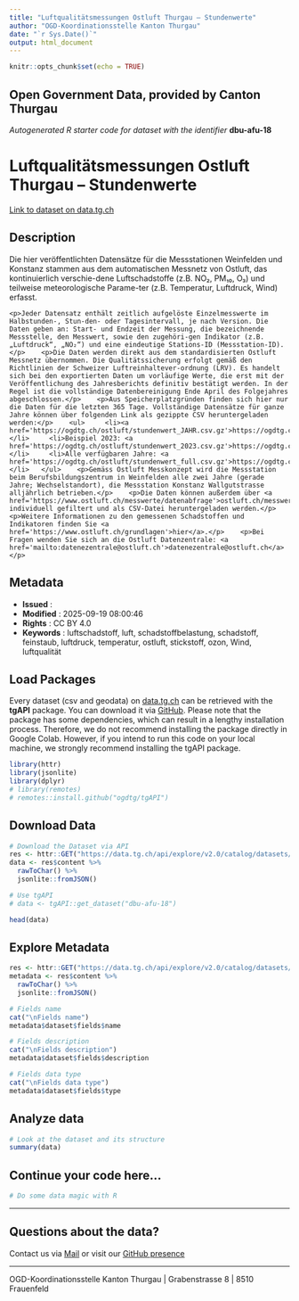 ```yaml
---
title: "Luftqualitätsmessungen Ostluft Thurgau – Stundenwerte"
author: "OGD-Koordinationsstelle Kanton Thurgau"
date: "`r Sys.Date()`"
output: html_document
---
```


```r
knitr::opts_chunk$set(echo = TRUE)
```

## Open Government Data, provided by **Canton Thurgau**
*Autogenerated R starter code for dataset with the identifier* **dbu-afu-18**


# **Luftqualitätsmessungen Ostluft Thurgau – Stundenwerte**

[Link to dataset on data.tg.ch](https://data.tg.ch/explore/dataset/dbu-afu-18/information/)

## Description

<p>Die hier veröffentlichten Datensätze für die Messstationen Weinfelden und Konstanz stammen aus dem automatischen Messnetz von Ostluft, das kontinuierlich verschie-dene Luftschadstoffe (z.B. NO₂, PM₁₀, O₃) und teilweise meteorologische Parame-ter (z.B. Temperatur, Luftdruck, Wind) erfasst.</p>    <p>Jeder Datensatz enthält zeitlich aufgelöste Einzelmesswerte im Halbstunden-, Stun-den- oder Tagesintervall, je nach Version. Die Daten geben an: Start- und Endzeit der Messung, die bezeichnende Messstelle, den Messwert, sowie den zugehöri-gen Indikator (z.B. „Luftdruck“, „NO₂“) und eine eindeutige Stations-ID (Messstation-ID).</p>    <p>Die Daten werden direkt aus dem standardisierten Ostluft Messnetz übernommen. Die Qualitätssicherung erfolgt gemäß den Richtlinien der Schweizer Luftreinhaltever-ordnung (LRV). Es handelt sich bei den exportierten Daten um vorläufige Werte, die erst mit der Veröffentlichung des Jahresberichts definitiv bestätigt werden. In der Regel ist die vollständige Datenbereinigung Ende April des Folgejahres abgeschlossen.</p>    <p>Aus Speicherplatzgründen finden sich hier nur die Daten für die letzten 365 Tage. Vollständige Datensätze für ganze Jahre können über folgenden Link als gezippte CSV heruntergeladen werden:</p>    <ul>     <li><a href='https://ogdtg.ch/ostluft/stundenwert_JAHR.csv.gz'>https://ogdtg.ch/ostluft/stundenwert_JAHR.csv.gz</a></li>     <li>Beispiel 2023: <a href='https://ogdtg.ch/ostluft/stundenwert_2023.csv.gz'>https://ogdtg.ch/ostluft/stundenwert_2023.csv.gz</a></li>     <li>Alle verfügbaren Jahre: <a href='https://ogdtg.ch/ostluft/stundenwert_full.csv.gz'>https://ogdtg.ch/ostluft/stundenwert_full.csv.gz</a></li>   </ul>    <p>Gemäss Ostluft Messkonzept wird die Messstation beim Berufsbildungszentrum in Weinfelden alle zwei Jahre (gerade Jahre; Wechselstandort), die Messstation Konstanz Wallgutstrasse alljährlich betrieben.</p>    <p>Die Daten können außerdem über <a href='https://www.ostluft.ch/messwerte/datenabfrage'>ostluft.ch/messwerte/datenabfrage</a> individuell gefiltert und als CSV-Datei heruntergeladen werden.</p>    <p>Weitere Informationen zu den gemessenen Schadstoffen und Indikatoren finden Sie <a href='https://www.ostluft.ch/grundlagen'>hier</a>.</p>    <p>Bei Fragen wenden Sie sich an die Ostluft Datenzentrale: <a href='mailto:datenezentrale@ostluft.ch'>datenezentrale@ostluft.ch</a></p>

## Metadata

- **Issued**                   : 
- **Modified**                 : 2025-09-19 08:00:46
- **Rights**                   : CC BY 4.0
- **Keywords**                 : luftschadstoff, luft, schadstoffbelastung, schadstoff, feinstaub, luftdruck, temperatur, ostluft, stickstoff, ozon, Wind, luftqualität

## Load Packages

Every dataset (csv and geodata) on [data.tg.ch](https://data.tg.ch/pages/start/) can be retrieved with the **tgAPI** package. You can download it via [GitHub](https://github.com/ogdtg/tgAPI). Please note that the package has some dependencies, which can result in a lengthy installation process. Therefore, we do not recommend installing the package directly in Google Colab. However, if you intend to run this code on your local machine, we strongly recommend installing the tgAPI package.

```r
library(httr)
library(jsonlite)
library(dplyr)
# library(remotes)
# remotes::install.github("ogdtg/tgAPI")

```


## Download Data


```r
# Download the Dataset via API
res <- httr::GET("https://data.tg.ch/api/explore/v2.0/catalog/datasets/dbu-afu-18/exports/json")
data <- res$content %>%
  rawToChar() %>%
  jsonlite::fromJSON()

# Use tgAPI
# data <- tgAPI::get_dataset("dbu-afu-18")

head(data)

```


## Explore Metadata

```r

res <- httr::GET("https://data.tg.ch/api/explore/v2.0/catalog/datasets/dbu-afu-18")
metadata <- res$content %>%
  rawToChar() %>%
  jsonlite::fromJSON()

# Fields name
cat("\nFields name")
metadata$dataset$fields$name

# Fields description
cat("\nFields description")
metadata$dataset$fields$description

# Fields data type
cat("\nFields data type")
metadata$dataset$fields$type

```


## Analyze data

```r

# Look at the dataset and its structure
summary(data)

```


## Continue your code here...


```r
# Do some data magic with R
```

------------------------------------------------------------------------

## Questions about the data?

Contact us via [Mail](mailto:ogd@tg.ch) or visit our [GitHub presence](https://github.com/ogdtg)


------------------------------------------------------------------------

OGD-Koordinationsstelle Kanton Thurgau | Grabenstrasse 8 | 8510 Frauenfeld
